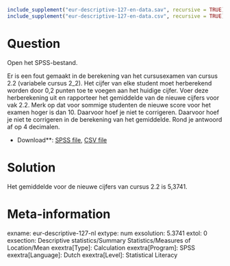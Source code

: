 ```r
include_supplement("eur-descriptive-127-en-data.sav", recursive = TRUE)
include_supplement("eur-descriptive-127-en-data.csv", recursive = TRUE)
```

Question
========
Open het SPSS-bestand.

Er is een fout gemaakt in de berekening van het cursusexamen van cursus 2.2 (variabele cursus 2_2). Het cijfer van elke student moet herberekend worden door 0,2 punten toe te voegen aan het huidige cijfer. Voer deze herberekening uit en rapporteer het gemiddelde van de nieuwe cijfers voor vak 2.2. Merk op dat voor sommige studenten de nieuwe score voor het examen hoger is dan 10. Daarvoor hoef je niet te corrigeren. Daarvoor hoef je niet te corrigeren in de berekening van het gemiddelde. Rond je antwoord af op 4 decimalen.


* Download**: [SPSS file](eur-descriptive-127-en-data.sav), [CSV file](eur-descriptive-127-en-data.csv)


Solution
========
Het gemiddelde voor de nieuwe cijfers van cursus 2.2 is 5,3741.

Meta-information
================
exname: eur-descriptive-127-nl
extype: num
exsolution: 5.3741
extol: 0
exsection: Descriptive statistics/Summary Statistics/Measures of Location/Mean
exextra[Type]: Calculation
exextra[Program]: SPSS
exextra[Language]: Dutch
exextra[Level]: Statistical Literacy
